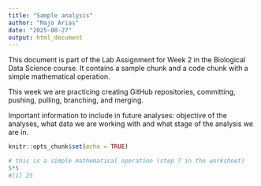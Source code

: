 ```yaml
---
title: "Sample analysis"
author: "Majo Arias"
date: "2025-08-27"
output: html_document
---
```


This document is part of the Lab Assignment for Week 2 in the Biological Data Science course. It contains a sample chunk and a code chunk with a simple mathematical operation. 

This week we are practicing creating GitHub repositories, committing, pushing, pulling, branching, and merging.

Important information to include in future analyses: objective of the analyses, what data we are working with and what stage of the analysis we are in.  



```r
knitr::opts_chunk$set(echo = TRUE)
```


```r
# this is a simple mathematical operation (step 7 in the worksheet)
5*5
#[1] 25
```


